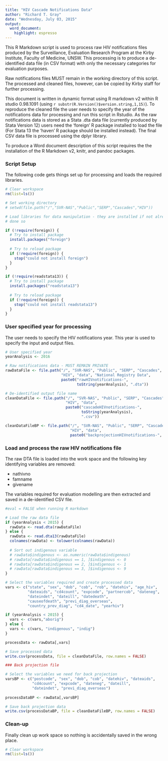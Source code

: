 ```yaml
---
title: "HIV Cascade Notifications Data"
author: "Richard T. Gray"
date: "Wednesday, July 03, 2015"
output:
  word_document:
    highlight: espresso
---
```


This R Markdown script is used to process raw HIV notifications files 
produced by the Surveillance, Evaluation Research Program at the Kirby 
Institute, Faculty of Medicine, UNSW. This processing is to produce a 
de-identified data file (in CSV format) with only the necessary categories 
for evaluation purposes.

Raw notifications files MUST remain in the working directory of this 
script. The processed and cleaned files, however, can be copied by Kirby 
staff for further processing.  

This document is written in dynamic format using R markdown v2 within R 
studio 0.98.1091 (using `r substr(R.Version()$version.string,1,15)`). To 
reproduce the cleaned file the user needs to specify the year of the 
notifications data for processing and run this script in Rstudio. As the 
raw notifications data is stored as a Stata .dta data file (currently 
produced by Stata Version 12) users need the 'foreign' R package installed 
to load the file (For Stata 13 the 'haven' R package should be installed 
instead). The final CSV data file is processed using the dplyr library.

To produce a Word document description of this script requires the  the 
installation of the R Markdown v2, knitr, and pandoc packages. <!--- To 
produce the Word Document requires saving in a local directory and setting 
eval = FALSE in the loaddata chunk ---> 


### Script Setup

The following code gets things set up for processing and loads the required
libraries.

```r
# Clear workspace
rm(list=ls()) 

# Set working directory
# setwd(file.path("/","SVR-NAS","Public","SERP","Cascades","HIV"))

# Load libraries for data manipulation - they are installed if not already
# done so

if (!require(foreign)) {    
  # Try to install package
  install.packages("foreign")
  
  # Try to reload package
  if (!require(foreign)) {
    stop("could not install foreign")
  }
}

if (!require(readstata13)) {    
  # Try to install package
  install.packages("readstata13")
  
  # Try to reload package
  if (!require(foreign)) {
    stop("could not install readstata13")
  }
}

```

### User specified year for processing

The user needs to specify the HIV notifications year. This year is used to 
specify the input and output files. 

```r

# User specified year
yearAnalysis <- 2016

```


```r
# Raw notifications data - MUST REMAIN PRIVATE
rawDataFile <- file.path("/", "SVR-NAS", "Public", "SERP", "Cascades", 
                         "HIV", "data", "National Registry Data",   
                         paste0("rawHIVnotifications-", 
                                toString(yearAnalysis), ".dta"))

# De-identified output file name
cleanDataFile <- file.path("/", "SVR-NAS", "Public", "SERP", "Cascades",  
                           "HIV", "data", 
                           paste0("cascadeHIVnotifications-",
                                  toString(yearAnalysis), 
                                  ".csv"))

cleanDataFileBP <- file.path("/", "SVR-NAS", "Public", "SERP", "Cascades", 
                             "HIV", "data", 
                             paste0("backprojectionHIVnotifications-",                                                 toString(yearAnalysis), ".csv"))

```

### Load and process the raw HIV notifications file

The raw DTA file is loaded into the work space and the following 
key identifying variables are removed:

* nathivno
* famname
* givename  

The variables required for evaluation modelling are then extracted and 
saved in a de-identified CSV file. <!--- To get the Word Document you need 
to set eval = FALSE in each chunk --->

```r
#eval = FALSE when running R markdown

# Load the raw data file
if (yearAnalysis < 2015) {
  rawData <- read.dta(rawDataFile) 
} else {
  rawData <- read.dta13(rawDataFile) 
  colnames(rawData) <- tolower(colnames(rawData))
  
  # Sort out indigenous variable
  # rawData$indigenous <- as.numeric(rawData$indigenous)
  # rawData[rawData$indigenous == 1, ]$indigenous <- 0
  # rawData[rawData$indigenous == 2, ]$indigenous <- 1
  # rawData[rawData$indigenous == 3, ]$indigenous <- 9
}

# Select the variables required and create processed data
vars <- c("state", "sex", "dob", "cob", "rob", "datehiv", "age_hiv", 
          "dateaids", "cd4count", "expcode", "partnercob", "dateneg",
          "dateindet", "dateill", "datedeath",
          "causeofdeath", "previ_diag_overseas",
          "country_prev_diag", "cd4_date", "yearhiv")

if (yearAnalysis < 2015) {
  vars <- c(vars,"aborig")
} else {
  vars <- c(vars, "indigenous", "indig")
}

processData <- rawData[,vars]

# Save processed data
write.csv(processData, file = cleanDataFile, row.names = FALSE)

### Back projection file 

# Select the variables we need for back projection
varsBP <- c("postcode", "sex", "dob", "cob", "datehiv", "dateaids",
            "cd4count", "expcode", "dateneg", "dateill", 
            "dateindet", "previ_diag_overseas") 
  
processDataBP <- rawData[,varsBP]

# Save back projection data
write.csv(processDataBP, file = cleanDataFileBP, row.names = FALSE)

```

### Clean-up 

Finally clean up work space so nothing is accidentally saved in the wrong place.

```r
# Clear workspace
rm(list=ls())
```
